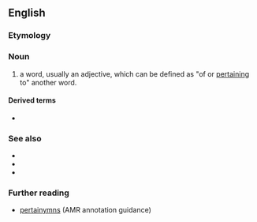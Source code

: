 ==English==

===Etymology===
{{suffix|en|pertain|nym}}

===Noun===
{{en-noun}}

# {{lb|en|computational linguistics}} a word, usually an adjective, which can be defined as "of or [[pertain]]ing to" another word.

====Derived terms====
* {{l|en|pertainymy}}

===See also===
* {{l|en|holonym}}
* {{l|en|meronym}}
* {{l|en|troponym}}

===Further reading===
* [https://www.isi.edu/~ulf/amr/lib/popup/pertainym.html pertainymns] (AMR annotation guidance)